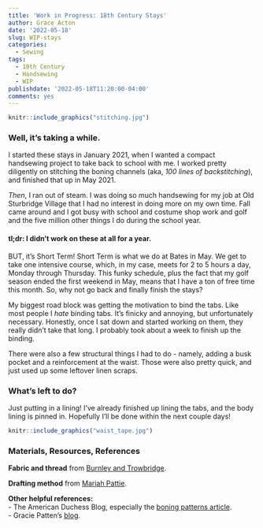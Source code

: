 ```yaml
---
title: 'Work in Progress: 18th Century Stays'
author: Grace Acton
date: '2022-05-18'
slug: WIP-stays
categories:
  - Sewing
tags:
  - 18th Century
  - Handsewing
  - WIP
publishdate: '2022-05-18T11:20:00-04:00'
comments: yes
---
```


```r
knitr::include_graphics("stitching.jpg")
```

### Well, it's taking a while.

I started these stays in January 2021, when I wanted a compact handsewing project to take back to school with me. I worked pretty diligently on stitching the boning channels (aka, _100 lines of backstitching_), and finished that up in May 2021.

_Then_, I ran out of steam. I was doing so much handsewing for my job at Old Sturbridge Village that I had no interest in doing more on my own time. Fall came around and I got busy with school and costume shop work and golf and the five million other things I do during the school year.

#### tl;dr: I didn't work on these at all for a year. 

BUT, it's Short Term! Short Term is what we do at Bates in May. We get to take one intensive course, which, in my case, meets for 2 to 5 hours a day, Monday through Thursday. This funky schedule, plus the fact that my golf season ended the first weekend in May, means that I have a ton of free time this month. So, why not go back and finally finish the stays?

My biggest road block was getting the motivation to bind the tabs. Like most people I _hate_ binding tabs. It's finicky and annoying, but unfortunately necessary. Honestly, once I sat down and started working on them, they really didn't take that long. I probably took about a week to finish up the binding. 

There were also a few structural things I had to do - namely, adding a busk pocket and a reinforcement at the waist. Those were also pretty quick, and just used up some leftover linen scraps. 

### What's left to do?

Just putting in a lining! I've already finished up lining the tabs, and the body lining is pinned in. Hopefully I'll be done within the next couple days!

```r
knitr::include_graphics("waist_tape.jpg")
```

### Materials, Resources, References

**Fabric and thread** from [Burnley and Trowbridge](https://burnleyandtrowbridge.com/). 

**Drafting method** from [Mariah Pattie](https://youtu.be/c6dzhexyw8E).

**Other helpful references:**  
- The American Duchess Blog, especially the [boning patterns article](https://blog.americanduchess.com/2016/05/18th-century-stays-boning-patterns.html).  
- Gracie Patten's [blog](https://graciesews.wordpress.com/2020/03/29/hand-sewn-stays-from-costume-close-up-complete-worn-loved/).

